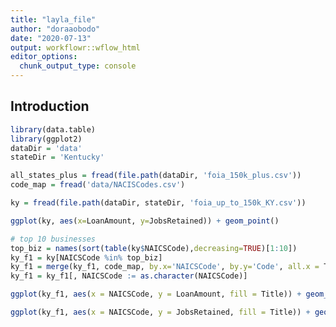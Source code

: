```yaml
---
title: "layla_file"
author: "doraaobodo"
date: "2020-07-13"
output: workflowr::wflow_html
editor_options:
  chunk_output_type: console
---
```


## Introduction

```r
library(data.table)
library(ggplot2)
dataDir = 'data'
stateDir = 'Kentucky'

all_states_plus = fread(file.path(dataDir, 'foia_150k_plus.csv'))
code_map = fread('data/NACISCodes.csv')
```

```r
ky = fread(file.path(dataDir, stateDir, 'foia_up_to_150k_KY.csv'))
```


```r
ggplot(ky, aes(x=LoanAmount, y=JobsRetained)) + geom_point()
```

```r
# top 10 businesses 
top_biz = names(sort(table(ky$NAICSCode),decreasing=TRUE)[1:10])
ky_f1 = ky[NAICSCode %in% top_biz]
ky_f1 = merge(ky_f1, code_map, by.x='NAICSCode', by.y='Code', all.x = T)
ky_f1 = ky_f1[, NAICSCode := as.character(NAICSCode)]

ggplot(ky_f1, aes(x = NAICSCode, y = LoanAmount, fill = Title)) + geom_boxplot(alpha = 0.1) + theme(axis.text = element_text(color = 'black')) + labs(title = 'Small Business Loan Amount by Gender for Loans <150k')

```

```r
ggplot(ky_f1, aes(x = NAICSCode, y = JobsRetained, fill = Title)) + geom_boxplot(alpha = 0.1) + theme(axis.text = element_text(color = 'black')) + labs(title = 'Small Business Loan Amount by Gender for Loans <150k')
```

